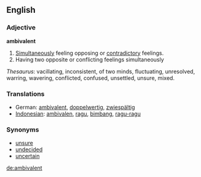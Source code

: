 ==English==

=== Adjective ===
'''ambivalent'''
# [[Simultaneously]] feeling opposing or [[contradictory]] feelings.
# Having two opposite or conflicting feelings simultaneously

''Thesaurus'': vacillating, inconsistent, of two minds, fluctuating, unresolved, warring, wavering, conflicted, confused, unsettled, unsure, mixed.


=== Translations ===
*German: [[ambivalent]], [[doppelwertig]], [[zwiespältig]]
*[[Indonesian]]: [[ambivalen]], [[ragu]], [[bimbang]], [[ragu|ragu-ragu]]

=== Synonyms ===
*[[unsure]]
*[[undecided]]
*[[uncertain]]

[[de:ambivalent]]